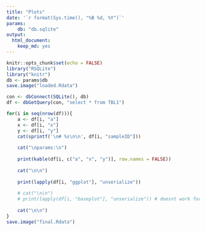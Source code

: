 ```yaml
---
title: "Plots"
date: '`r format(Sys.time(), "%B %d, %Y")`'
params:
    db: "db.sqlite"
output: 
  html_document: 
    keep_md: yes
---
```


```r
knitr::opts_chunk$set(echo = FALSE)
library("RSQLite")
library("knitr")
db <- params$db
save.image("loaded.Rdata")
```

```r
con <- dbConnect(SQLite(), db)
df <- dbGetQuery(con, "select * from TBL1")

for(i in seq(nrow(df))){
    a <- df[i, "a"]
    x <- df[i, "x"]
    y <- df[i, "y"]
    cat(sprintf('\n# %s\n\n', df[i, "sampleID"]))
    
    cat("\nparams:\n")
    
    print(kable(df[i, c("a", "x", "y")], row.names = FALSE))
    
    cat("\n\n")
    
    print(lapply(df[i, "ggplot"], "unserialize"))
    
    # cat("\n\n")
    # print(lapply(df[i, "baseplot"], "unserialize")) # doesnt work for some reason... TODO: fix this!
    
    cat("\n\n")
}
save.image("final.Rdata")
```
